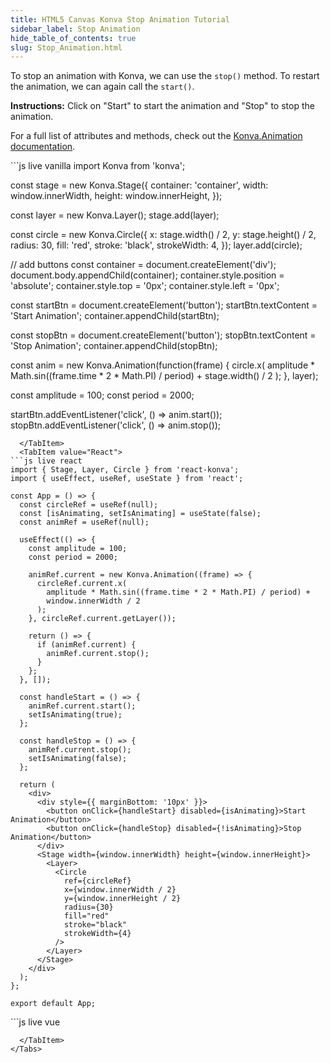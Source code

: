 ---
title: HTML5 Canvas Konva Stop Animation Tutorial
sidebar_label: Stop Animation
hide_table_of_contents: true
slug: Stop_Animation.html
---

To stop an animation with Konva, we can use the `stop()` method.
To restart the animation, we can again call the `start()`.

**Instructions:** Click on "Start" to start the animation and "Stop" to stop the animation.

For a full list of attributes and methods, check out the [Konva.Animation documentation](/api/Konva.Animation.html).


<Tabs>
  <TabItem value="Vanilla" default>
```js live vanilla
import Konva from 'konva';

const stage = new Konva.Stage({
container: 'container',
width: window.innerWidth,
height: window.innerHeight,
});

const layer = new Konva.Layer();
stage.add(layer);

const circle = new Konva.Circle({
x: stage.width() / 2,
y: stage.height() / 2,
radius: 30,
fill: 'red',
stroke: 'black',
strokeWidth: 4,
});
layer.add(circle);

// add buttons
const container = document.createElement('div');
document.body.appendChild(container);
container.style.position = 'absolute';
container.style.top = '0px';
container.style.left = '0px';

const startBtn = document.createElement('button');
startBtn.textContent = 'Start Animation';
container.appendChild(startBtn);

const stopBtn = document.createElement('button');
stopBtn.textContent = 'Stop Animation';
container.appendChild(stopBtn);

const anim = new Konva.Animation(function(frame) {
circle.x(
amplitude * Math.sin((frame.time * 2 * Math.PI) / period) +
stage.width() / 2
);
}, layer);

const amplitude = 100;
const period = 2000;

startBtn.addEventListener('click', () => anim.start());
stopBtn.addEventListener('click', () => anim.stop());

````
  </TabItem>
  <TabItem value="React">
```js live react
import { Stage, Layer, Circle } from 'react-konva';
import { useEffect, useRef, useState } from 'react';

const App = () => {
  const circleRef = useRef(null);
  const [isAnimating, setIsAnimating] = useState(false);
  const animRef = useRef(null);

  useEffect(() => {
    const amplitude = 100;
    const period = 2000;

    animRef.current = new Konva.Animation((frame) => {
      circleRef.current.x(
        amplitude * Math.sin((frame.time * 2 * Math.PI) / period) +
        window.innerWidth / 2
      );
    }, circleRef.current.getLayer());

    return () => {
      if (animRef.current) {
        animRef.current.stop();
      }
    };
  }, []);

  const handleStart = () => {
    animRef.current.start();
    setIsAnimating(true);
  };

  const handleStop = () => {
    animRef.current.stop();
    setIsAnimating(false);
  };

  return (
    <div>
      <div style={{ marginBottom: '10px' }}>
        <button onClick={handleStart} disabled={isAnimating}>Start Animation</button>
        <button onClick={handleStop} disabled={!isAnimating}>Stop Animation</button>
      </div>
      <Stage width={window.innerWidth} height={window.innerHeight}>
        <Layer>
          <Circle
            ref={circleRef}
            x={window.innerWidth / 2}
            y={window.innerHeight / 2}
            radius={30}
            fill="red"
            stroke="black"
            strokeWidth={4}
          />
        </Layer>
      </Stage>
    </div>
  );
};

export default App;
````

  </TabItem>
  <TabItem value="Vue">
```js live vue
<template>
  <div>
    <div style="margin-bottom: 10px">
      <button @click="handleStart" :disabled="isAnimating">Start Animation</button>
      <button @click="handleStop" :disabled="!isAnimating">Stop Animation</button>
    </div>
    <v-stage :config="stageSize">
      <v-layer ref="layerRef">
        <v-circle
          ref="circleRef"
          :config="circleConfig"
        />
      </v-layer>
    </v-stage>
  </div>
</template>

<script setup>
import { ref, onMounted, onUnmounted } from 'vue';
import Konva from 'konva';

const stageSize = {
  width: window.innerWidth,
  height: window.innerHeight
};

const circleConfig = ref({
  x: window.innerWidth / 2,
  y: window.innerHeight / 2,
  radius: 30,
  fill: 'red',
  stroke: 'black',
  strokeWidth: 4
});

const layerRef = ref(null);
const circleRef = ref(null);
const isAnimating = ref(false);
let anim = null;

const handleStart = () => {
  anim.start();
  isAnimating.value = true;
};

const handleStop = () => {
  anim.stop();
  isAnimating.value = false;
};

onMounted(() => {
  const amplitude = 100;
  const period = 2000;

  anim = new Konva.Animation((frame) => {
    circleRef.value.getNode().x(
      amplitude * Math.sin((frame.time * 2 * Math.PI) / period) +
      window.innerWidth / 2
    );
  }, layerRef.value.getNode());
});

onUnmounted(() => {
  if (anim) {
    anim.stop();
  }
});
</script>

```
  </TabItem>
</Tabs>
```

